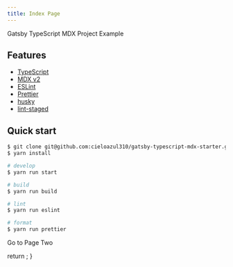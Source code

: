```yaml
---
title: Index Page
---
```



Gatsby TypeScript MDX Project Example

## Features

- [TypeScript](https://www.typescriptlang.org/)
- [MDX v2](https://mdxjs.com/)
- [ESLint](https://eslint.org/)
- [Prettier](https://prettier.io/)
- [husky](https://typicode.github.io/husky/#/)
- [lint-staged](https://github.com/okonet/lint-staged)

## Quick start

```sh
$ git clone git@github.com:cieloazul310/gatsby-typescript-mdx-starter.git
$ yarn install

# develop
$ yarn run start

# build
$ yarn run build

# lint
$ yarn run eslint

# format
$ yarn run prettier
```

<Link to="/page-2/">
  Go to Page Two
</Link>


  return <Seo title="Index Page" />;
}
